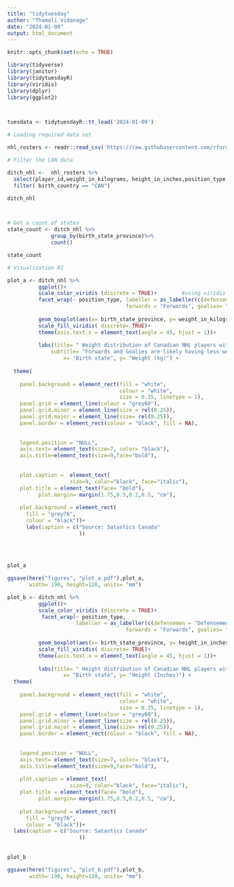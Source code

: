 ---
title: "tidytuesday"
author: "Thamali Vidanage"
date: "2024-01-09"
output: html_document
---

```{r setup, include=FALSE}
knitr::opts_chunk$set(echo = TRUE)
```



```{r loading the pacakges}
library(tidyverse)
library(janitor)
library(tidytuesdayR)
library(viridis)
library(dplyr)
library(ggplot2)




```

```{r loading tidytuesday data}
tuesdata <- tidytuesdayR::tt_load('2024-01-09')

```






```{r data wrangling}
# Loading required data set

nhl_rosters <- readr::read_csv('https://raw.githubusercontent.com/rfordatascience/tidytuesday/master/data/2024/2024-01-09/nhl_rosters.csv')
```




```{r filtering data}

# Filter the CAN data

ditch_nhl <-  nhl_rosters %>%
  select(player_id,weight_in_kilograms, height_in_inches,position_type, birth_city, birth_state_province, birth_country)%>%
  filter( birth_country == "CAN")

ditch_nhl




```

```{r counting states}

# Get a count of states
state_count <- ditch_nhl %>%
              group_by(birth_state_province)%>%
              count()

state_count
```





```{r viz 1}


# Visualization 01 

plot_a <- ditch_nhl %>%
          ggplot()+
          scale_color_viridis (discrete = TRUE)+        #using viridis as the color pallete
          facet_wrap(~ position_type, labeller = as_labeller(c(defensemen = "Defensemen", 
                                      forwards = "Forwards", goalies= "Goalies")))+   #rearranging the panel labels
          
          geom_boxplot(aes(x= birth_state_province, y= weight_in_kilograms, fill= birth_state_province ) , na.rm= TRUE )+
          scale_fill_viridis( discrete= TRUE)+
          theme(axis.text.x = element_text(angle = 45, hjust = 1))+
          
          labs(title= " Weight distribution of Canadian NHL players with their position type",
              subtitle= "Forwards and Goalies are likely having less weights than the defensemen", 
                  x= "Birth state", y= "Weight (kg)") + 
          
  theme(
          
    panel.background = element_rect(fill = "white",
                                    colour = "white",
                                    size = 0.35, linetype = 1),
    panel.grid = element_line(colour = "grey60"), 
    panel.grid.minor = element_line(size = rel(0.25)),
    panel.grid.major = element_line(size= rel(0.25)),
    panel.border = element_rect(colour = "black", fill = NA),
    
    
    legend.position = "NULL",
    axis.text= element_text(size=7, color= "black"),
    axis.title=element_text(size=9,face="bold"),
     
                         
    plot.caption =  element_text(
                    size=9, color="black", face="italic"),
    plot.title = element_text(face= "bold"),
          plot.margin= margin(1.75,0.5,0.2,0.5, "cm"),
    
    plot.background = element_rect(
      fill = "grey76",
      colour = "black"))+
      labs(caption = c("Source: Satastics Canada" 
                       ))

  
          
          
plot_a

```


```{r saving the plot a}
ggsave(here("figures", "plot_a.pdf"),plot_a,
       width= 190, height=120, units= "mm")
```


```{r viz 2}

plot_b <- ditch_nhl %>%
          ggplot()+
          scale_color_viridis (discrete = TRUE)+
           facet_wrap(~ position_type,
                      labeller = as_labeller(c(defensemen = "Defensemen",
                                      forwards = "Forwards", goalies= "Goalies")))+
          
          geom_boxplot(aes(x= birth_state_province, y= height_in_inches, fill= birth_state_province ) , na.rm= TRUE )+
          scale_fill_viridis( discrete= TRUE)+
          theme(axis.text.x = element_text(angle = 45, hjust = 1))+
          
          labs(title= " Height distribution of Canadian NHL players with their position type",                                      subtitle= "Defensemen are much heigher than forwards and goalies. In Nova Scotia, the heights of the goalies are considerably low.  ", 
                  x= "Birth state", y= "Height (Inches)") + 
  theme(
          
    panel.background = element_rect(fill = "white",
                                    colour = "white",
                                    size = 0.35, linetype = 1),
    panel.grid = element_line(colour = "grey60"), 
    panel.grid.minor = element_line(size = rel(0.25)),
    panel.grid.major = element_line(size= rel(0.25)),
    panel.border = element_rect(colour = "black", fill = NA),
    
    
    legend.position = "NULL",
    axis.text= element_text(size=7, color= "black"),
    axis.title=element_text(size=9,face="bold"),
                              
    plot.caption = element_text(
                    size=9, color="black", face="italic"),
    plot.title = element_text(face= "bold"),
          plot.margin= margin(1.75,0.5,0.2,0.5, "cm"),
    
    plot.background = element_rect(
      fill = "grey76",
      colour = "black"))+
  labs(caption = c("Source: Satastics Canada" 
                       ))
          
          
plot_b
```





```{r saving the plot b}
ggsave(here("figures", "plot_b.pdf"),plot_b,
       width= 190, height=120, units= "mm")
```

